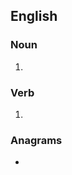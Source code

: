 {{also|Memos|mémos}}
==English==

===Noun===
{{head|en|noun form}}

# {{plural of|en|memo}}

===Verb===
{{head|en|verb form}}

# {{en-third-person singular of|memo}}

===Anagrams===
* {{anagrams|en|a=emmos|EMOMs|Somme|momes}}
